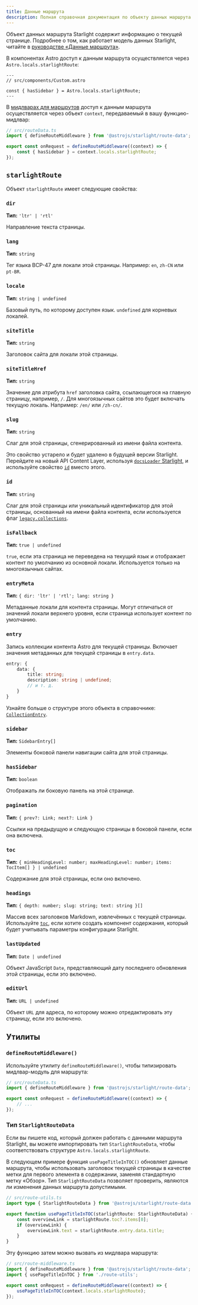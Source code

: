 ```yaml
---
title: Данные маршрута
description: Полная справочная документация по объекту данных маршрута Starlight.
---  
```


Объект данных маршрута Starlight содержит информацию о текущей странице.
Подробнее о том, как работает модель данных Starlight, читайте в [руководстве «Данные маршрута»](/ru/guides/route-data/).

В компонентах Astro доступ к данным маршрута осуществляется через `Astro.locals.starlightRoute`:

```astro {4}
---
// src/components/Custom.astro

const { hasSidebar } = Astro.locals.starlightRoute;
---
```

В [мидлварах для маршрутов](/ru/guides/route-data/#настройка-данных-маршрута) доступ к данным маршрута осуществляется через объект `context`, передаваемый в вашу функцию-мидлвар:

```ts {5}
// src/routeData.ts
import { defineRouteMiddleware } from '@astrojs/starlight/route-data';

export const onRequest = defineRouteMiddleware((context) => {
	const { hasSidebar } = context.locals.starlightRoute;
});
```

## `starlightRoute`

Объект `starlightRoute` имеет следующие свойства:

### `dir`

**Тип:** `'ltr' | 'rtl'`

Направление текста страницы.

### `lang`

**Тип:** `string`

Тег языка BCP-47 для локали этой страницы. Например: `en`, `zh-CN` или `pt-BR`.

### `locale`

**Тип:** `string | undefined`

Базовый путь, по которому доступен язык. `undefined` для корневых локалей.

### `siteTitle`

**Тип:** `string`

Заголовок сайта для локали этой страницы.

### `siteTitleHref`

**Тип:** `string`

Значение для атрибута `href` заголовка сайта, ссылающегося на главную страницу, например, `/`.
Для многоязычных сайтов это будет включать текущую локаль. Например: `/en/` или `/zh-cn/`.

### `slug`

**Тип:** `string`

Слаг для этой страницы, сгенерированный из имени файла контента.  

Это свойство устарело и будет удалено в будущей версии Starlight.
Перейдите на новый API Content Layer, используя [`docsLoader` Starlight](/ru/manual-setup/#configure-content-collections), и используйте свойство [`id`](#id) вместо этого.

### `id`

**Тип:** `string`

Слаг для этой страницы или уникальный идентификатор для этой страницы, основанный на имени файла контента, если используется флаг [`legacy.collections`](https://docs.astro.build/en/reference/legacy-flags/#collections).

### `isFallback`

**Тип:** `true | undefined`

`true`, если эта страница не переведена на текущий язык и отображает контент по умолчанию из основной локали.
Используется только на многоязычных сайтах.

### `entryMeta`

**Тип:** `{ dir: 'ltr' | 'rtl'; lang: string }`

Метаданные локали для контента страницы. Могут отличаться от значений локали верхнего уровня, если страница использует контент по умолчанию.

### `entry`

Запись коллекции контента Astro для текущей страницы.
Включает значения метаданных для текущей страницы в `entry.data`.

```ts
entry: {
	data: {
		title: string;
		description: string | undefined;
		// и т. д.
	}
}
```

Узнайте больше о структуре этого объекта в справочнике: [`CollectionEntry`](https://docs.astro.build/en/reference/modules/astro-content/#collectionentry).

### `sidebar`

**Тип:** `SidebarEntry[]`

Элементы боковой панели навигации сайта для этой страницы.

### `hasSidebar`

**Тип:** `boolean`

Отображать ли боковую панель на этой странице.

### `pagination`

**Тип:** `{ prev?: Link; next?: Link }`

Ссылки на предыдущую и следующую страницы в боковой панели, если она включена.

### `toc`

**Тип:** `{ minHeadingLevel: number; maxHeadingLevel: number; items: TocItem[] } | undefined`

Содержание для этой страницы, если оно включено.

### `headings`

**Тип:** `{ depth: number; slug: string; text: string }[]`

Массив всех заголовков Markdown, извлечённых с текущей страницы.  
Используйте [`toc`](#toc), если хотите создать компонент содержания, который будет учитывать параметры конфигурации Starlight.

### `lastUpdated`

**Тип:** `Date | undefined`

Объект JavaScript `Date`, представляющий дату последнего обновления этой страницы, если это включено.

### `editUrl`

**Тип:** `URL | undefined`

Объект `URL` для адреса, по которому можно отредактировать эту страницу, если это включено.

## Утилиты

### `defineRouteMiddleware()`

Используйте утилиту `defineRouteMiddleware()`, чтобы типизировать мидлвар-модуль для маршрута:

```ts "defineRouteMiddleware"
// src/routeData.ts
import { defineRouteMiddleware } from '@astrojs/starlight/route-data';

export const onRequest = defineRouteMiddleware((context) => {
	// ...
});
```

### Тип `StarlightRouteData`

Если вы пишете код, который должен работать с данными маршрута Starlight, вы можете импортировать тип `StarlightRouteData`, чтобы соответствовать структуре `Astro.locals.starlightRoute`.

В следующем примере функция `usePageTitleInTOC()` обновляет данные маршрута, чтобы использовать заголовок текущей страницы в качестве метки для первого элемента в содержании, заменяя стандартную метку «Обзор».
Тип `StarlightRouteData` позволяет проверить, являются ли изменения данных маршрута допустимыми.

```ts "StarlightRouteData"
// src/route-utils.ts
import type { StarlightRouteData } from '@astrojs/starlight/route-data';

export function usePageTitleInTOC(starlightRoute: StarlightRouteData) {
	const overviewLink = starlightRoute.toc?.items[0];
	if (overviewLink) {
		overviewLink.text = starlightRoute.entry.data.title;
	}
}
```

Эту функцию затем можно вызвать из мидлвара маршрута:

```ts {3,6}
// src/route-middleware.ts
import { defineRouteMiddleware } from '@astrojs/starlight/route-data';
import { usePageTitleInTOC } from './route-utils';

export const onRequest = defineRouteMiddleware((context) => {
	usePageTitleInTOC(context.locals.starlightRoute);
});
```
